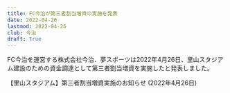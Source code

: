 ```yaml
---
title: FC今治が第三者割当増資の実施を発表
date: 2022-04-26
lastmod: 2022-04-26
club: 今治
draft: true
---
```


FC今治を運営する株式会社今治．夢スポーツは2022年4月26日、里山スタジアム建設のための資金調達として第三者割当増資を実施したと発表しました。

<PanelLink to="https://www.fcimabari.com/news/2022/004562.html">
  【里山スタジアム】第三者割当増資実施のお知らせ (2022年4月26日)
</PanelLink>
